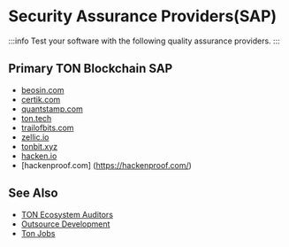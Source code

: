 
# Security Assurance Providers(SAP)

:::info
Test your software with the following quality assurance providers.
:::

## Primary TON Blockchain SAP

* [beosin.com](https://beosin.com/?lang=en-US)
* [certik.com](certik.com)
* [quantstamp.com](https://quantstamp.com/)
* [ton.tech](https://ton.tech/)
* [trailofbits.com](https://www.trailofbits.com/)
* [zellic.io](https://www.zellic.io/)
* [tonbit.xyz](https://www.tonbit.xyz/)
* [hacken.io](https://hacken.io/)
* [hackenproof.com] (https://hackenproof.com/)


## See Also
* [TON Ecosystem Auditors](https://ton.app/audit)
* [Outsource Development](/v3/concepts/qa-outsource/outsource)
* [Ton Jobs](https://jobs.ton.org/jobs)
